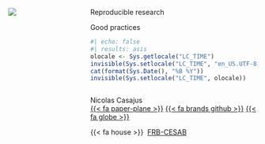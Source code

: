 ::: {.title-slide-container}

::: {.title-slide-content}

:::: {.columns}

::: {.column .logo width="30%"}
![](https://raw.githubusercontent.com/rdatatoolbox/.github/main/profile/logo-rdatatoolbox_150dpi.png)
:::

::: {.column width="70%"}

::: {.title}
Reproducible research
:::

::: {.subtitle}
Good practices
:::

::: {.date}
```r
#| echo: false
#| results: asis
olocale <- Sys.getlocale("LC_TIME")
invisible(Sys.setlocale("LC_TIME", "en_US.UTF-8"))
cat(format(Sys.Date(), "%B %Y"))
invisible(Sys.setlocale("LC_TIME", olocale))
```
:::

:::: {.columns}

::: {.column .author width="45%"}
Nicolas Casajus<br/>
[{{< fa paper-plane >}}](mailto:nicolas.casajus@fondationbiodiversite.fr)
[{{< fa brands github >}}](https://github.com/ahasverus)
[{{< fa globe >}}](https://nicolascasajus.fr)

::: {.affiliation}
{{< fa house >}} &nbsp;[FRB-CESAB](https://www.fondationbiodiversite.fr/en/about-the-foundation/le-cesab/)
:::
:::

<!--
::: {.column .author width="45%"}
Camille Coux<br/>
[{{< fa paper-plane >}}](mailto:camille.coux@fondationbiodiversite.fr)
[{{< fa brands github >}}](https://github.com/camillecoux)
[{{< fa globe >}}](https://www.fondationbiodiversite.fr/en/membre/camille-coux/)

::: {.affiliation}
{{< fa brands github >}} &nbsp;[https://github.com/frbcesab](https://github.com/frbcesab)
:::
:::
-->

::::
:::
::::
:::
:::
